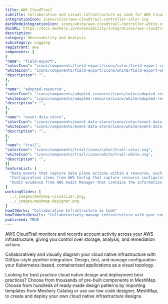 ```yaml
---
title: AWS CloudTrail
subtitle: Collaborative and visual infrastructure as code for AWS CloudTrail
integrationIcon: icons/color/aws-cloudtrail-controller-color.svg
darkModeIntegrationIcon: icons/white/aws-cloudtrail-controller-white.svg
docURL: https://docs.meshery.io/extensibility/integrations/aws-cloudtrail-controller
description: 
category: Observability and Analysis
subcategory: Logging
registrant: aws
components: [
{
"name": "field-export",
"colorIcon": "icons/components/field-export/icons/color/field-export-color.svg",
"whiteIcon": "icons/components/field-export/icons/white/field-export-white.svg",
"description": "",
},
{
"name": "adopted-resource",
"colorIcon": "icons/components/adopted-resource/icons/color/adopted-resource-color.svg",
"whiteIcon": "icons/components/adopted-resource/icons/white/adopted-resource-white.svg",
"description": "",
},
{
"name": "event-data-store",
"colorIcon": "icons/components/event-data-store/icons/color/event-data-store-color.svg",
"whiteIcon": "icons/components/event-data-store/icons/white/event-data-store-white.svg",
"description": "",
},
{
"name": "trail",
"colorIcon": "icons/components/trail/icons/color/trail-color.svg",
"whiteIcon": "icons/components/trail/icons/white/trail-white.svg",
"description": "",
}]
featureList: [
  "Data events that capture data plane actions within a resource, such as reading or writing an Amazon S3 object.",
  "Configuration items from AWS Config that capture resource configuration history and resource compliance history as evaluated by AWS Config rules.",
  "Audit evidence from AWS Audit Manager that contains the information needed to demonstrate compliance with the requirements as specified by Audit Manager controls."
]
workingSlides: [
  ../_images/meshmap-visualizer.png,
  ../_images/meshmap-designer.png
]
howItWorks: "Collaborative Infrastructure as Code"
howItWorksDetails: "Collaboratively manage infrastructure with your coworkers synchronously sharing the same designs."
published: TRUE
---
```

<p>
AWS CloudTrail monitors and records account activity across your AWS infrastructure, giving you control over storage, analysis, and remediation actions.
</p>
<p>
    Collaboratively and visually diagram your cloud native infrastructure with GitOps-style pipeline integration. Design, test, and manage configuration your Kubernetes-based, containerized applications as a visual topology.
</p>
<p>
    Looking for best practice cloud native design and deployment best practices? Choose from thousands of pre-built components in MeshMap. Choose from hundreds of ready-made design patterns by importing templates from Meshery Catalog or use our low code designer, MeshMap, to create and deploy your own cloud native infrastructure designs.
</p>
